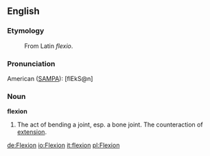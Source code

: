 ==English==

===Etymology===

: From Latin ''flexio''.

===Pronunciation===

American ([[SAMPA]]): [flEkS@n]

===Noun===

'''flexion'''

#The act of bending a joint, esp. a bone joint.  The counteraction of [[extension]].

[[de:Flexion]]
[[io:Flexion]]
[[it:flexion]]
[[pl:Flexion]]
